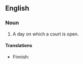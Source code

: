 ==English==

===Noun===
{{en-noun|head=[[judicial]] [[day]]}}

# {{context|legal}} A day on which a court is open.

====Translations====
{{trans-top|day on which a court is open}}
* Finnish: {{t-|fi|istuntopäivä}}
{{trans-mid}}
{{trans-bottom}}
